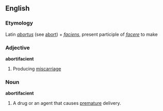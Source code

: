 ==English==

===Etymology===
Latin ''[[abortus]]'' (see [[abort]]) + ''[[faciens]]'', present participle of ''[[facere]]'' to make
===Adjective===
'''abortifacient'''

#Producing [[miscarriage]]
===Noun===
'''abortifacient'''

#A drug or an agent that causes [[premature]] delivery.